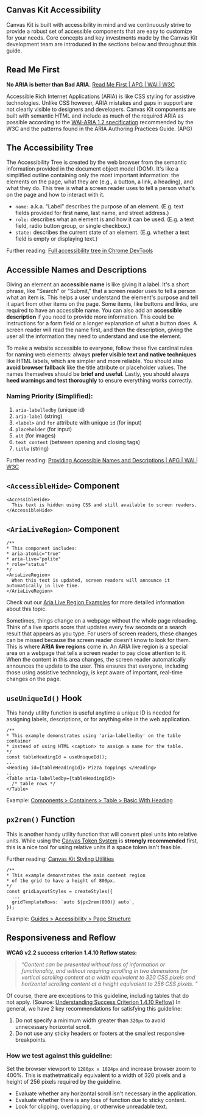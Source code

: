 <Meta title="Guides/Accessibility/Overview" />

## Canvas Kit Accessibility

Canvas Kit is built with accessibility in mind and we continuously strive to provide a robust set of
accessible components that are easy to customize for your needs. Core concepts and key investments
made by the Canvas Kit development team are introduced in the sections below and throughout this
guide.

## Read Me First

**No ARIA is better than Bad ARIA.**
[Read Me First | APG | WAI | W3C](https://www.w3.org/WAI/ARIA/apg/practices/read-me-first/)

Accessible Rich Internet Applications (ARIA) is like CSS styling for assistive technologies. Unlike
CSS however, ARIA mistakes and gaps in support are not clearly visible to designers and developers.
Canvas Kit components are built with semantic HTML and include as much of the required ARIA as
possible according to the [WAI-ARIA 1.2 specification](https://www.w3.org/TR/wai-aria-1.2/)
recommended by the W3C and the patterns found in the ARIA Authoring Practices Guide. (APG)

## The Accessibility Tree

The Accessibility Tree is created by the web browser from the semantic information provided in the
document object model (DOM). It's like a simplified outline containing only the most important
information: the elements on the page, what they are (e.g., a button, a link, a heading), and what
they do. This tree is what a screen reader uses to tell a person what's on the page and how to
interact with it.

- `name:` a.k.a. “Label” describes the purpose of an element. (E.g. text fields provided for first
  name, last name, and street address.)
- `role:` describes what an element is and how it can be used. (E.g. a text field, radio button
  group, or single checkbox.)
- `state:` describes the current state of an element. (E.g. whether a text field is empty or
  displaying text.)

Further reading:
[Full accessibility tree in Chrome DevTools](https://developer.chrome.com/blog/full-accessibility-tree#main-content)

## Accessible Names and Descriptions

Giving an element an **accessible name** is like giving it a label. It's a short phrase, like
"Search" or "Submit," that a screen reader uses to tell a person what an item is. This helps a user
understand the element's purpose and tell it apart from other items on the page. Some items, like
buttons and links, are required to have an accessible name. You can also add an **accessible
description** if you need to provide more information. This could be instructions for a form field
or a longer explanation of what a button does. A screen reader will read the name first, and then
the description, giving the user all the information they need to understand and use the element.

To make a website accessible to everyone, follow these five cardinal rules for naming web elements:
always **prefer visible text and native techniques** like HTML labels, which are simpler and more
reliable. You should also **avoid browser fallback** like the title attribute or placeholder values.
The names themselves should be **brief and useful**. Lastly, you should always **heed warnings and
test thoroughly** to ensure everything works correctly.

### Naming Priority (Simplified):

1. `aria-labelledby` (unique id)
2. `aria-label` (string)
3. `<label>` and `for` attribute with unique `id` (for input)
4. `placeholder` (for input)
5. `alt` (for images)
6. `text content` (between opening and closing tags)
7. `title` (string)

Further reading:
[Providing Accessible Names and Descriptions | APG | WAI | W3C](https://www.w3.org/WAI/ARIA/apg/practices/names-and-descriptions/)

## `<AccessibleHide>` Component

```
<AccessibleHide>
  This text is hidden using CSS and still available to screen readers.
</AccessibleHide>
```

## `<AriaLiveRegion>` Component

```
/**
* This component includes:
* aria-atomic="true"
* aria-live="polite"
* role="status"
*/
<AriaLiveRegion>
  When this text is updated, screen readers will announce it automatically in live time.
</AriaLiveRegion>
```

Check out our [Aria Live Region Examples](?path=/docs/guides-accessibility-aria-live-regions--docs)
for more detailed information about this topic.

Sometimes, things change on a webpage without the whole page reloading. Think of a live sports score
that updates every few seconds or a search result that appears as you type. For users of screen
readers, these changes can be missed because the screen reader doesn't know to look for them. This
is where **ARIA live regions** come in. An ARIA live region is a special area on a webpage that
tells a screen reader to pay close attention to it. When the content in this area changes, the
screen reader automatically announces the update to the user. This ensures that everyone, including
those using assistive technology, is kept aware of important, real-time changes on the page.

## `useUniqueId()` Hook

This handy utility function is useful anytime a unique ID is needed for assigning labels,
descriptions, or for anything else in the web application.

```
/**
* This example demonstrates using 'aria-labelledby' on the table container
* instead of using HTML <caption> to assign a name for the table.
*/
const tableHeadingId = useUniqueId();
...
<Heading id={tableHeadingId}> Pizza Toppings </Heading>
...
<Table aria-labelledby={tableHeadingId}>
  /* table rows */
</Table>

```

Example:
[Components > Containers > Table > Basic With Heading](?path=/story/components-containers-table--basic-with-heading)

## `px2rem()` Function

This is another handy utility function that will convert pixel units into relative units. While
using the [Canvas Token System](?path=/docs/guides-tokens-migration-overview--docs) is **strongly
recommended** first, this is a nice tool for using relative units if a space token isn't feasible.

Further reading: [Canvas Kit Styling Utilities](?path=/docs/styling-utilities--docs)

```
/**
* This example demonstrates the main content region
* of the grid to have a height of 800px.
*/
const gridLayoutStyles = createStyles({
  ...
  gridTemplateRows: `auto ${px2rem(800)} auto`,
});
```

Example:
[Guides > Accessibility > Page Structure](?path=/docs/guides-accessibility-page-structure--docs)

## Responsiveness and Reflow

**WCAG v2.2 success criterion 1.4.10 Reflow states:**

> _“Content can be presented without loss of information or functionality, and without requiring
> scrolling in two dimensions for vertical scrolling content at a width equivalent to 320 CSS pixels
> and horizontal scrolling content at a height equivalent to 256 CSS pixels. ”_

Of course, there are exceptions to this guideline, including tables that do not apply. (Source:
[Understanding Success Criterion 1.4.10 Reflow](https://www.w3.org/WAI/WCAG22/Understanding/reflow.html))
In general, we have 2 key recommendations for satisfying this guideline:

1. Do not specify a minimum width greater than `320px` to avoid unnecessary horizontal scroll.
2. Do not use any sticky headers or footers at the smallest responsive breakpoints.

### How we test against this guideline:

Set the browser viewport to `1280px x 1024px` and increase browser zoom to 400%. This is
mathetmatically equivalent to a width of 320 pixels and a height of 256 pixels required by the
guideline.

- Evaluate whether any horizontal scroll isn't necessary in the application.
- Evaluate whether there is any loss of function due to sticky content.
- Look for clipping, overlapping, or otherwise unreadable text.
